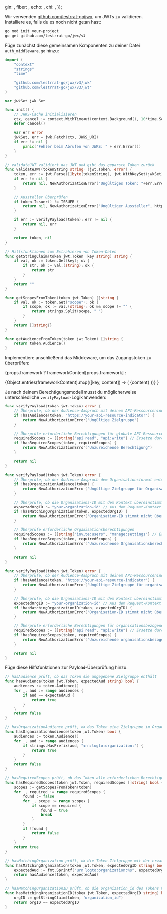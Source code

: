 

  gin: <GinValidation />,
  fiber: <FiberValidation />,
  echo: <EchoValidation />,
  chi: <ChiValidation />,
});

Wir verwenden [github.com/lestrrat-go/jwx](https://github.com/lestrrat-go/jwx), um JWTs zu validieren. Installiere es, falls du es noch nicht getan hast:

```bash
go mod init your-project
go get github.com/lestrrat-go/jwx/v3
```

Füge zunächst diese gemeinsamen Komponenten zu deiner Datei `auth_middleware.go` hinzu:

```go title="auth_middleware.go"
import (
    "context"
    "strings"
    "time"

    "github.com/lestrrat-go/jwx/v3/jwk"
    "github.com/lestrrat-go/jwx/v3/jwt"
)

var jwkSet jwk.Set

func init() {
    // JWKS-Cache initialisieren
    ctx, cancel := context.WithTimeout(context.Background(), 10*time.Second)
    defer cancel()

    var err error
    jwkSet, err = jwk.Fetch(ctx, JWKS_URI)
    if err != nil {
        panic("Fehler beim Abrufen von JWKS: " + err.Error())
    }
}

// validateJWT validiert das JWT und gibt das geparste Token zurück
func validateJWT(tokenString string) (jwt.Token, error) {
    token, err := jwt.Parse([]byte(tokenString), jwt.WithKeySet(jwkSet))
    if err != nil {
        return nil, NewAuthorizationError("Ungültiges Token: "+err.Error(), http.StatusUnauthorized)
    }

    // Aussteller überprüfen
    if token.Issuer() != ISSUER {
        return nil, NewAuthorizationError("Ungültiger Aussteller", http.StatusUnauthorized)
    }

    if err := verifyPayload(token); err != nil {
        return nil, err
    }

    return token, nil
}

// Hilfsfunktionen zum Extrahieren von Token-Daten
func getStringClaim(token jwt.Token, key string) string {
    if val, ok := token.Get(key); ok {
        if str, ok := val.(string); ok {
            return str
        }
    }
    return ""
}

func getScopesFromToken(token jwt.Token) []string {
    if val, ok := token.Get("scope"); ok {
        if scope, ok := val.(string); ok && scope != "" {
            return strings.Split(scope, " ")
        }
    }
    return []string{}
}

func getAudienceFromToken(token jwt.Token) []string {
    return token.Audience()
}
```

Implementiere anschließend das Middleware, um das Zugangstoken zu überprüfen:

{props.framework
? frameworkContent[props.framework]
:

<Tabs groupId="api-framework">
  {Object.entries(frameworkContent).map(([key, content]) => (
    <TabItem key={key} value={key} label={getFrameworkName(key)}>
      {content}
    </TabItem>
  ))}
</Tabs>
}

Je nach deinem Berechtigungsmodell musst du möglicherweise unterschiedliche `verifyPayload`-Logik anwenden:

<Tabs groupId="permission-models">
<TabItem value="global-api-resources" label="Globale API-Ressourcen">

```go title="auth_middleware.go"
func verifyPayload(token jwt.Token) error {
    // Überprüfe, ob der Audience-Anspruch mit deinem API-Ressourcenindikator übereinstimmt
    if !hasAudience(token, "https://your-api-resource-indicator") {
        return NewAuthorizationError("Ungültige Zielgruppe")
    }

    // Überprüfe erforderliche Berechtigungen für globale API-Ressourcen
    requiredScopes := []string{"api:read", "api:write"} // Ersetze durch deine tatsächlichen erforderlichen Berechtigungen
    if !hasRequiredScopes(token, requiredScopes) {
        return NewAuthorizationError("Unzureichende Berechtigung")
    }

    return nil
}
```

</TabItem>
<TabItem value="organization-permissions" label="Organisation (nicht-API) Berechtigungen">

```go title="auth_middleware.go"
func verifyPayload(token jwt.Token) error {
    // Überprüfe, ob der Audience-Anspruch dem Organisationsformat entspricht
    if !hasOrganizationAudience(token) {
        return NewAuthorizationError("Ungültige Zielgruppe für Organisationsberechtigungen")
    }

    // Überprüfe, ob die Organisations-ID mit dem Kontext übereinstimmt (du musst dies ggf. aus dem Request-Kontext extrahieren)
    expectedOrgID := "your-organization-id" // Aus dem Request-Kontext extrahieren
    if !hasMatchingOrganization(token, expectedOrgID) {
        return NewAuthorizationError("Organisation-ID stimmt nicht überein")
    }

    // Überprüfe erforderliche Organisationsberechtigungen
    requiredScopes := []string{"invite:users", "manage:settings"} // Ersetze durch deine tatsächlichen erforderlichen Berechtigungen
    if !hasRequiredScopes(token, requiredScopes) {
        return NewAuthorizationError("Unzureichende Organisationsberechtigung")
    }

    return nil
}
```

</TabItem>
<TabItem value="organization-level-api-resources" label="Organisationsbezogene API-Ressourcen">

```go title="auth_middleware.go"
func verifyPayload(token jwt.Token) error {
    // Überprüfe, ob der Audience-Anspruch mit deinem API-Ressourcenindikator übereinstimmt
    if !hasAudience(token, "https://your-api-resource-indicator") {
        return NewAuthorizationError("Ungültige Zielgruppe für organisationsbezogene API-Ressourcen")
    }

    // Überprüfe, ob die Organisations-ID mit dem Kontext übereinstimmt (du musst dies ggf. aus dem Request-Kontext extrahieren)
    expectedOrgID := "your-organization-id" // Aus dem Request-Kontext extrahieren
    if !hasMatchingOrganizationID(token, expectedOrgID) {
        return NewAuthorizationError("Organisation-ID stimmt nicht überein")
    }

    // Überprüfe erforderliche Berechtigungen für organisationsbezogene API-Ressourcen
    requiredScopes := []string{"api:read", "api:write"} // Ersetze durch deine tatsächlichen erforderlichen Berechtigungen
    if !hasRequiredScopes(token, requiredScopes) {
        return NewAuthorizationError("Unzureichende organisationsbezogene API-Berechtigungen")
    }

    return nil
}
```

</TabItem>
</Tabs>

Füge diese Hilfsfunktionen zur Payload-Überprüfung hinzu:

```go title="auth_middleware.go"
// hasAudience prüft, ob das Token die angegebene Zielgruppe enthält
func hasAudience(token jwt.Token, expectedAud string) bool {
    audiences := token.Audience()
    for _, aud := range audiences {
        if aud == expectedAud {
            return true
        }
    }
    return false
}

// hasOrganizationAudience prüft, ob das Token eine Zielgruppe im Organisationsformat enthält
func hasOrganizationAudience(token jwt.Token) bool {
    audiences := token.Audience()
    for _, aud := range audiences {
        if strings.HasPrefix(aud, "urn:logto:organization:") {
            return true
        }
    }
    return false
}

// hasRequiredScopes prüft, ob das Token alle erforderlichen Berechtigungen enthält
func hasRequiredScopes(token jwt.Token, requiredScopes []string) bool {
    scopes := getScopesFromToken(token)
    for _, required := range requiredScopes {
        found := false
        for _, scope := range scopes {
            if scope == required {
                found = true
                break
            }
        }
        if !found {
            return false
        }
    }
    return true
}

// hasMatchingOrganization prüft, ob die Token-Zielgruppe mit der erwarteten Organisation übereinstimmt
func hasMatchingOrganization(token jwt.Token, expectedOrgID string) bool {
    expectedAud := fmt.Sprintf("urn:logto:organization:%s", expectedOrgID)
    return hasAudience(token, expectedAud)
}

// hasMatchingOrganizationID prüft, ob die organization_id des Tokens mit der erwarteten übereinstimmt
func hasMatchingOrganizationID(token jwt.Token, expectedOrgID string) bool {
    orgID := getStringClaim(token, "organization_id")
    return orgID == expectedOrgID
}
```
